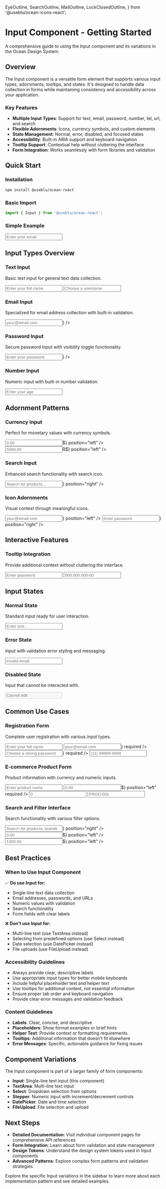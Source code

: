 
  EyeOutline,
  SearchOutline,
  MailOutline,
  LockClosedOutline,
} from '@useblu/ocean-icons-react';

<Meta title="Components/Inputs/Getting-starter" />

# Input Component - Getting Started

A comprehensive guide to using the Input component and its variations in the Ocean Design System.

## Overview

The Input component is a versatile form element that supports various input types, adornments, tooltips, and states. It's designed to handle data collection in forms while maintaining consistency and accessibility across your application.

### Key Features

- **Multiple Input Types**: Support for text, email, password, number, tel, url, and search
- **Flexible Adornments**: Icons, currency symbols, and custom elements
- **State Management**: Normal, error, disabled, and focused states
- **Accessibility**: Built-in ARIA support and keyboard navigation
- **Tooltip Support**: Contextual help without cluttering the interface
- **Form Integration**: Works seamlessly with form libraries and validation

## Quick Start

### Installation

```bash
npm install @useblu/ocean-react
```

### Basic Import

```javascript
import { Input } from '@useblu/ocean-react';
```

### Simple Example

<Canvas withSource="open">
  <Story name="quick-start">
    <Input
      label="Email Address"
      name="email"
      type="email"
      placeholder="Enter your email"
      helperText="We'll never share your email"
    />
  </Story>
</Canvas>

## Input Types Overview

### Text Input

Basic text input for general text data collection.

<Canvas withSource="open">
  <Story name="text-overview">
    <div style={{ display: 'flex', flexDirection: 'column', gap: '16px' }}>
      <Input
        label="Full Name"
        name="fullName"
        type="text"
        placeholder="Enter your full name"
        helperText="First and last name"
      />
      <Input
        label="Username"
        name="username"
        type="text"
        placeholder="Choose a username"
        helperText="3-20 characters, letters and numbers only"
      />
    </div>
  </Story>
</Canvas>

### Email Input

Specialized for email address collection with built-in validation.

<Canvas withSource="open">
  <Story name="email-overview">
    <Input
      label="Email Address"
      name="email"
      type="email"
      placeholder="your@email.com"
      helperText="We use this for account verification"
      adornment={<MailOutline size={20} />}
    />
  </Story>
</Canvas>

### Password Input

Secure password input with visibility toggle functionality.

<Canvas withSource="open">
  <Story name="password-overview">
    <Input
      label="Password"
      name="password"
      type="password"
      placeholder="Enter your password"
      helperText="Minimum 8 characters"
      adornment={<LockClosedOutline size={20} />}
    />
  </Story>
</Canvas>

### Number Input

Numeric input with built-in number validation.

<Canvas withSource="open">
  <Story name="number-overview">
    <Input
      label="Age"
      name="age"
      type="number"
      placeholder="Enter your age"
      helperText="Must be 18 or older"
    />
  </Story>
</Canvas>

## Adornment Patterns

### Currency Input

Perfect for monetary values with currency symbols.

<Canvas withSource="open">
  <Story name="currency-overview">
    <div style={{ display: 'flex', flexDirection: 'column', gap: '16px' }}>
      <Input
        label="Price"
        name="price"
        type="text"
        placeholder="0.00"
        helperText="Enter amount in USD"
        adornment={<span>$</span>}
        position="left"
      />
      <Input
        label="Salary"
        name="salary"
        type="text"
        placeholder="5000.00"
        helperText="Monthly gross salary"
        adornment={<span>R$</span>}
        position="left"
      />
    </div>
  </Story>
</Canvas>

### Search Input

Enhanced search functionality with search icon.

<Canvas withSource="open">
  <Story name="search-overview">
    <Input
      label="Search Products"
      name="search"
      type="search"
      placeholder="Search for products..."
      helperText="Use keywords to find products"
      adornment={<SearchOutline size={20} />}
      position="right"
    />
  </Story>
</Canvas>

### Icon Adornments

Visual context through meaningful icons.

<Canvas withSource="open">
  <Story name="icons-overview">
    <div style={{ display: 'flex', flexDirection: 'column', gap: '16px' }}>
      <Input
        label="Email"
        name="email"
        type="email"
        placeholder="your@email.com"
        adornment={<MailOutline size={20} />}
        position="left"
      />
      <Input
        label="Password"
        name="password"
        type="password"
        placeholder="Enter password"
        adornment={<EyeOutline size={20} />}
        position="right"
      />
    </div>
  </Story>
</Canvas>

## Interactive Features

### Tooltip Integration

Provide additional context without cluttering the interface.

<Canvas withSource="open">
  <Story name="tooltip-overview">
    <div style={{ display: 'flex', flexDirection: 'column', gap: '16px' }}>
      <Input
        label="Complex Password"
        name="complexPassword"
        type="password"
        placeholder="Enter password"
        tooltipMessage="Password must contain at least 8 characters, including uppercase, lowercase, numbers, and special characters"
        helperText="Choose a strong password"
      />
      <Input
        label="Tax ID"
        name="taxId"
        type="text"
        placeholder="000.000.000-00"
        tooltipMessage="Enter your CPF (individuals) or CNPJ (companies). This information is encrypted and used only for tax purposes."
        helperText="Individual or company tax ID"
      />
    </div>
  </Story>
</Canvas>

## Input States

### Normal State

Standard input ready for user interaction.

<Canvas withSource="open">
  <Story name="normal-state">
    <Input
      label="Normal Input"
      name="normal"
      type="text"
      placeholder="Enter text..."
      helperText="This is a normal input state"
    />
  </Story>
</Canvas>

### Error State

Input with validation error styling and messaging.

<Canvas withSource="open">
  <Story name="error-state">
    <Input
      label="Invalid Email"
      name="invalidEmail"
      type="email"
      placeholder="invalid-email"
      helperText="Please enter a valid email address"
      error
    />
  </Story>
</Canvas>

### Disabled State

Input that cannot be interacted with.

<Canvas withSource="open">
  <Story name="disabled-state">
    <Input
      label="Disabled Input"
      name="disabled"
      type="text"
      placeholder="Cannot edit"
      helperText="This field is automatically filled"
      disabled
    />
  </Story>
</Canvas>

## Common Use Cases

### Registration Form

Complete user registration with various input types.

<Canvas withSource="open">
  <Story name="registration-form">
    <form
      style={{
        display: 'flex',
        flexDirection: 'column',
        gap: '16px',
        maxWidth: '400px',
      }}
    >
      <Input
        label="Full Name"
        name="fullName"
        type="text"
        placeholder="Enter your full name"
        helperText="First and last name"
        required
      />
      <Input
        label="Email Address"
        name="email"
        type="email"
        placeholder="your@email.com"
        helperText="Used for account verification"
        adornment={<MailOutline size={20} />}
        required
      />
      <Input
        label="Password"
        name="password"
        type="password"
        placeholder="Choose a strong password"
        tooltipMessage="Password must be at least 8 characters and include numbers and special characters"
        helperText="Minimum 8 characters"
        adornment={<LockClosedOutline size={20} />}
        required
      />
      <Input
        label="Phone Number"
        name="phone"
        type="tel"
        placeholder="(11) 99999-9999"
        helperText="Include area code"
      />
    </form>
  </Story>
</Canvas>

### E-commerce Product Form

Product information with currency and numeric inputs.

<Canvas withSource="open">
  <Story name="ecommerce-form">
    <form
      style={{
        display: 'flex',
        flexDirection: 'column',
        gap: '16px',
        maxWidth: '400px',
      }}
    >
      <Input
        label="Product Name"
        name="productName"
        type="text"
        placeholder="Enter product name"
        helperText="Descriptive product title"
        required
      />
      <Input
        label="Price"
        name="price"
        type="text"
        placeholder="0.00"
        helperText="Product selling price"
        adornment={<span>$</span>}
        position="left"
        required
      />
      <Input
        label="Quantity in Stock"
        name="quantity"
        type="number"
        placeholder="0"
        helperText="Available inventory"
        required
      />
      <Input
        label="SKU"
        name="sku"
        type="text"
        placeholder="PROD-001"
        helperText="Unique product identifier"
        tooltipMessage="Stock Keeping Unit - used for inventory tracking and should be unique across all products"
      />
    </form>
  </Story>
</Canvas>

### Search and Filter Interface

Search functionality with various filter options.

<Canvas withSource="open">
  <Story name="search-interface">
    <div
      style={{
        display: 'flex',
        flexDirection: 'column',
        gap: '16px',
        maxWidth: '500px',
      }}
    >
      <Input
        label="Search Products"
        name="productSearch"
        type="search"
        placeholder="Search for products, brands, or categories..."
        helperText="Use keywords to find what you're looking for"
        adornment={<SearchOutline size={20} />}
        position="right"
      />
      <div style={{ display: 'flex', gap: '16px' }}>
        <Input
          label="Min Price"
          name="minPrice"
          type="text"
          placeholder="0.00"
          helperText="Minimum price"
          adornment={<span>$</span>}
          position="left"
        />
        <Input
          label="Max Price"
          name="maxPrice"
          type="text"
          placeholder="1000.00"
          helperText="Maximum price"
          adornment={<span>$</span>}
          position="left"
        />
      </div>
    </div>
  </Story>
</Canvas>

## Best Practices

### When to Use Input Component

✅ **Do use Input for:**

- Single-line text data collection
- Email addresses, passwords, and URLs
- Numeric values with validation
- Search functionality
- Form fields with clear labels

❌ **Don't use Input for:**

- Multi-line text (use TextArea instead)
- Selecting from predefined options (use Select instead)
- Date selection (use DatePicker instead)
- File uploads (use FileUpload instead)

### Accessibility Guidelines

- Always provide clear, descriptive labels
- Use appropriate input types for better mobile keyboards
- Include helpful placeholder text and helper text
- Use tooltips for additional context, not essential information
- Ensure proper tab order and keyboard navigation
- Provide clear error messages and validation feedback

### Content Guidelines

- **Labels**: Clear, concise, and descriptive
- **Placeholders**: Show format examples or brief hints
- **Helper Text**: Provide context or formatting requirements
- **Tooltips**: Additional information that doesn't fit elsewhere
- **Error Messages**: Specific, actionable guidance for fixing issues

## Component Variations

The Input component is part of a larger family of form components:

- **Input**: Single-line text input (this component)
- **TextArea**: Multi-line text input
- **Select**: Dropdown selection from options
- **Stepper**: Numeric input with increment/decrement controls
- **DatePicker**: Date and time selection
- **FileUpload**: File selection and upload

## Next Steps

- **Detailed Documentation**: Visit individual component pages for comprehensive API references
- **Form Integration**: Learn about form validation and state management
- **Design Tokens**: Understand the design system tokens used in Input components
- **Advanced Patterns**: Explore complex form patterns and validation strategies

Explore the specific Input variations in the sidebar to learn more about each implementation pattern and see detailed examples.
